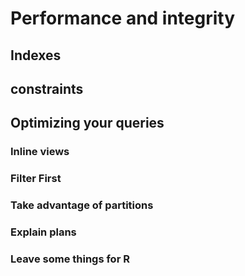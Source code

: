 
# Performance and integrity


## Indexes

## constraints

## Optimizing your queries
### Inline views
### Filter First
### Take advantage of partitions
### Explain plans
### Leave some things for R
